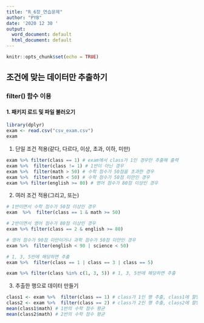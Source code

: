 ---
title: "R_6장_연습문제"
author: "PYB"
date: '2020 12 30 '
output:
  word_document: default
  html_document: default
---

```{r setup, include=FALSE}
knitr::opts_chunk$set(echo = TRUE)
```

## 조건에 맞는 데이터만 추출하기

### **filter()** 함수 이용

#### 1. 패키지 로드 및 파일 불러오기
```{r}
library(dplyr)
exam <- read.csv("csv_exam.csv")
exam
```

(1) 단일 조건 적용(같다, 다르다, 이상, 초과, 이하, 미만)
```{r}
exam %>% filter(class == 1) # exam에서 class가 1인 경우만 추출해 출력
exam %>%  filter(class != 1) # 1반이 아닌 경우
exam %>%  filter(math > 50) # 수학 점수가 50점을 초과한 경우
exam %>%  filter(math < 50) # 수학 점수가 50점 미만인 경우
exam %>% filter(english >= 80) # 영어 점수가 80점 이상인 경우
```

(2) 여러 조건 적용(그리고, 또는)
```{r}
# 1반이면서 수학 점수가 50점 이상인 경우
exam  %>%  filter(class == 1 & math >= 50)

# 2반이면서 영어 점수가 80점 이상인 경우
exam %>% filter(class == 2 & english >= 80)

# 영어 점수가 90점 미만이거나 과학 점수가 50점 미만인 경우
exam %>%  filter(english < 90 | science < 50)

# 1, 3, 5반에 해당하면 추출
exam %>%  filter(class == 1 | class == 3 | class == 5)

exam %>% filter(class %in% c(1, 3, 5)) # 1, 3, 5반에 해당하면 추출
```

(3) 추출한 행으로 데이터 만들기
```{r}
class1 <- exam %>%  filter(class == 1) # class가 1인 행 추출, class1에 할당
class2 <- exam %>%  filter(class == 2) # class가 2인 행 추출, class2에 할당
mean(class1$math) # 1반의 수학 점수 평균
mean(class2$math) # 2반의 수학 점수 평균
```



